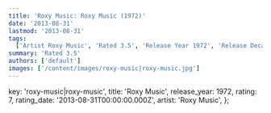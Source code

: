 ```yaml
---
title: 'Roxy Music: Roxy Music (1972)'
date: '2013-08-31'
lastmod: '2013-08-31'
tags:
  ['Artist Roxy Music', 'Rated 3.5', 'Release Year 1972', 'Release Decade 1970']
summary: 'Rated 3.5'
authors: ['default']
images: ['/content/images/roxy-music|roxy-music.jpg']
---
```


  key: 'roxy-music|roxy-music',
  title: 'Roxy Music',
  release_year: 1972,
  rating: 7,
  rating_date: '2013-08-31T00:00:00.000Z',
  artist: 'Roxy Music',
};

<MusicRating data={data} />
